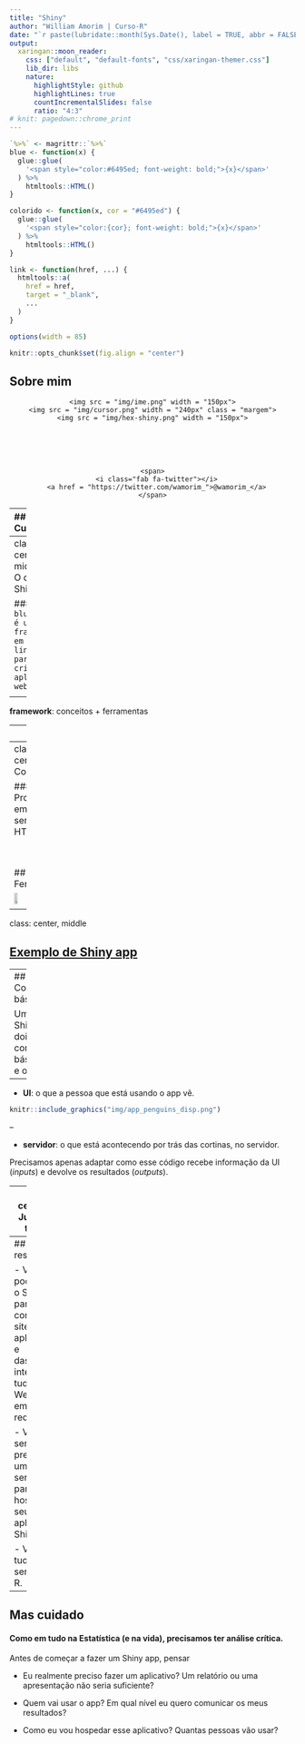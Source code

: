```yaml
---
title: "Shiny"
author: "William Amorim | Curso-R"
date: "`r paste(lubridate::month(Sys.Date(), label = TRUE, abbr = FALSE, locale = 'pt_BR.UTF-8'), 'de', lubridate::year(Sys.Date()))`"
output:
  xaringan::moon_reader:
    css: ["default", "default-fonts", "css/xaringan-themer.css"]
    lib_dir: libs
    nature:
      highlightStyle: github
      highlightLines: true
      countIncrementalSlides: false
      ratio: "4:3"
# knit: pagedown::chrome_print
---
```


```r
`%>%` <- magrittr::`%>%`
blue <- function(x) {
  glue::glue(
    '<span style="color:#6495ed; font-weight: bold;">{x}</span>'
  ) %>% 
    htmltools::HTML()
}

colorido <- function(x, cor = "#6495ed") {
  glue::glue(
    '<span style="color:{cor}; font-weight: bold;">{x}</span>'
  ) %>% 
    htmltools::HTML()
}

link <- function(href, ...) {
  htmltools::a(
    href = href,
    target = "_blank",
    ...
  )
}

options(width = 85)

knitr::opts_chunk$set(fig.align = "center")
```

## Sobre mim

<center>
<div class = "sobre-mim">
  <div style = "margin-bottom: 80px;">
    <img src = "img/ime.png" width = "150px">
    <img src = "img/cursor.png" width = "240px" class = "margem">
    <img src = "img/hex-shiny.png" width = "150px">
  </div>
    <span>
      <i class="fab fa-twitter"></i>
      <a href = "https://twitter.com/wamorim_">@wamorim_</a>
    </span>
</div>
</center>

---
## Sobre a Curso-R

.pull-left[
```r
htmltools::h3("Livros")

link(
  href = "https://livro.curso-r.com/",
  htmltools::img(src = "img/hex-livro.png", width = "100px")
)

link(
  href = "https://curso-r.github.io/zen-do-r/index.html",
  htmltools::img(
    src = "img/zen-do-r.png",
    width = "100px",
    style = "margin-left: 20px;"
  )
)
```

<br>

```r
htmltools::h3("Blog")
link(
  href = "https://blog.curso-r.com/",
  htmltools::img(src = "img/blog.png", width = "400px")
)
```

]

.pull-right[
```r
htmltools::h3("Material dos cursos")
link(
  href = "https://github.com/curso-r",
  htmltools::img(src = "img/github.png", width = "230px")
)
```

<br>

```r
htmltools::h3("Lives")
link(
  href = "https://www.youtube.com/c/CursoR6",
  htmltools::img(src = "img/youtube.png", width = "200px")
)
```

]

<br>

.center[
### [www.curso-r.com](https://www.curso-r.com)
]

---
class: center, middle
## O que é o Shiny?

### `r blue("Shiny é um framework em linguagem R para a criação de aplicativos web.")`

<div style = "height: 60px">

--

**framework**: conceitos + ferramentas

--
<br>

**aplicativos web**: uma página na internet, uma aplicação, um código

---
class: center
## Conceito

#### Programar em HTML sem saber HTML

<br>
<br>

## Ferramentas

<img src = "img/R.png" width = "25%">
<img src = "img/rstudio.png" width = "22%" class = "margem">
<img src = "img/hex-shiny.png" width = "20%">


---
class: center, middle

## [Exemplo de Shiny app](https://cursodashboards.shinyapps.io/penguins-dispersao/)

---
## Componentes básicos

Um aplicativo Shiny tem dois componentes básicos: a **UI** e o **servidor**.

--

- **UI**: o que a pessoa que está usando o app vê.

```r
knitr::include_graphics("img/app_penguins_disp.png")
```

--

- **servidor**: o que está acontecendo por trás das cortinas, no servidor.

Precisamos apenas adaptar como esse código recebe informação da UI (*inputs*) e devolve os resultados (*outputs*).

---
class: center
## Juntando tudo...

```r
knitr::include_graphics("img/esquema_ui_servidor.png")
```

---
## Em resumo

-  Você pode usar o Shiny para construir sites, aplicativos e dashboards interativos, tudo na Web (ou em uma rede local).

- Você sempre vai precisar de um servidor para hospedar o seu aplicativo Shiny.

- Você faz tudo isso sem sair do R.

---

## Mas cuidado

#### Como em tudo na Estatística (e na vida), precisamos ter análise crítica.

Antes de começar a fazer um Shiny app, pensar

- Eu realmente preciso fazer um aplicativo? Um relatório ou uma apresentação não seria suficiente?


- Quem vai usar o app? Em qual nível eu quero comunicar os meus resultados?


- Como eu vou hospedar esse aplicativo? Quantas pessoas vão usar?












